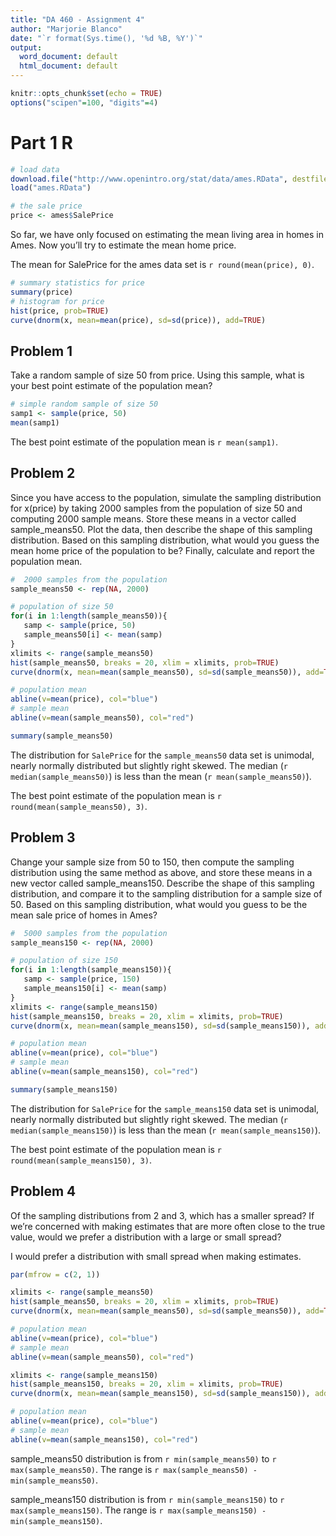```yaml
---
title: "DA 460 - Assignment 4"
author: "Marjorie Blanco"
date: "`r format(Sys.time(), '%d %B, %Y')`"
output:
  word_document: default
  html_document: default
---
```


```r
knitr::opts_chunk$set(echo = TRUE)
options("scipen"=100, "digits"=4)
```

# Part 1 R

```r
# load data
download.file("http://www.openintro.org/stat/data/ames.RData", destfile = "ames.RData")
load("ames.RData")

# the sale price
price <- ames$SalePrice
```

So far, we have only focused on estimating the mean living area in homes in Ames. Now you'll try to estimate the mean home price.

The mean for SalePrice for the ames data set is `r round(mean(price), 0)`.

```r
# summary statistics for price
summary(price)
# histogram for price
hist(price, prob=TRUE)
curve(dnorm(x, mean=mean(price), sd=sd(price)), add=TRUE)
```

## Problem 1

Take a random sample of size 50 from price. Using this sample, what is your best point estimate of the population mean?

```r
# simple random sample of size 50
samp1 <- sample(price, 50)
mean(samp1)
```

The best point estimate of the population mean is `r mean(samp1)`.

## Problem 2

Since you have access to the population, simulate the sampling distribution for x(price) by taking 2000 samples from the population of size 50 and computing 2000 sample means. Store these means in a vector called sample_means50. Plot the data, then describe the shape of this sampling distribution. Based on this sampling distribution, what would you guess the mean home price of the population to be? Finally, calculate and report the population mean.

```r
#  2000 samples from the population
sample_means50 <- rep(NA, 2000)

# population of size 50
for(i in 1:length(sample_means50)){
   samp <- sample(price, 50)
   sample_means50[i] <- mean(samp)
}
xlimits <- range(sample_means50)
hist(sample_means50, breaks = 20, xlim = xlimits, prob=TRUE)
curve(dnorm(x, mean=mean(sample_means50), sd=sd(sample_means50)), add=TRUE)

# population mean
abline(v=mean(price), col="blue")
# sample mean
abline(v=mean(sample_means50), col="red")

summary(sample_means50)
```

The distribution for `SalePrice` for the `sample_means50` data set is unimodal, nearly normally distributed but slightly right skewed. The median (`r median(sample_means50)`) is less than the mean (`r mean(sample_means50)`).

The best point estimate of the population mean is `r round(mean(sample_means50), 3)`.

## Problem 3

Change your sample size from 50 to 150, then compute the sampling distribution using the same method as above, and store these means in a new vector called sample_means150. Describe the shape of this sampling distribution, and compare it to the sampling distribution for a sample size of 50. Based on this sampling distribution, what would you guess to be the mean sale price of homes in Ames?

```r
#  5000 samples from the population
sample_means150 <- rep(NA, 2000)

# population of size 150
for(i in 1:length(sample_means150)){
   samp <- sample(price, 150)
   sample_means150[i] <- mean(samp)
}
xlimits <- range(sample_means150)
hist(sample_means150, breaks = 20, xlim = xlimits, prob=TRUE)
curve(dnorm(x, mean=mean(sample_means150), sd=sd(sample_means150)), add=TRUE)

# population mean
abline(v=mean(price), col="blue")
# sample mean
abline(v=mean(sample_means150), col="red")

summary(sample_means150)
```

The distribution for `SalePrice` for the `sample_means150` data set is unimodal, nearly normally distributed but slightly right skewed. The median (`r median(sample_means150)`) is less than the mean (`r mean(sample_means150)`).

The best point estimate of the population mean is `r round(mean(sample_means150), 3)`.

## Problem  4

Of the sampling distributions from 2 and 3, which has a smaller spread? If we're concerned with making estimates that are more often close to the true value, would we prefer a distribution with a large or small spread?

I would prefer a distribution with small spread when making estimates.

```r
par(mfrow = c(2, 1))

xlimits <- range(sample_means50)
hist(sample_means50, breaks = 20, xlim = xlimits, prob=TRUE)
curve(dnorm(x, mean=mean(sample_means50), sd=sd(sample_means50)), add=TRUE)

# population mean
abline(v=mean(price), col="blue")
# sample mean
abline(v=mean(sample_means50), col="red")

xlimits <- range(sample_means150)
hist(sample_means150, breaks = 20, xlim = xlimits, prob=TRUE)
curve(dnorm(x, mean=mean(sample_means150), sd=sd(sample_means150)), add=TRUE)

# population mean
abline(v=mean(price), col="blue")
# sample mean
abline(v=mean(sample_means150), col="red")
```

sample_means50 distribution is from `r min(sample_means50)` to `r max(sample_means50)`.  The range is `r max(sample_means50) - min(sample_means50)`.

sample_means150 distribution is from `r min(sample_means150)` to `r max(sample_means150)`.  The range is `r max(sample_means150) - min(sample_means150)`.


